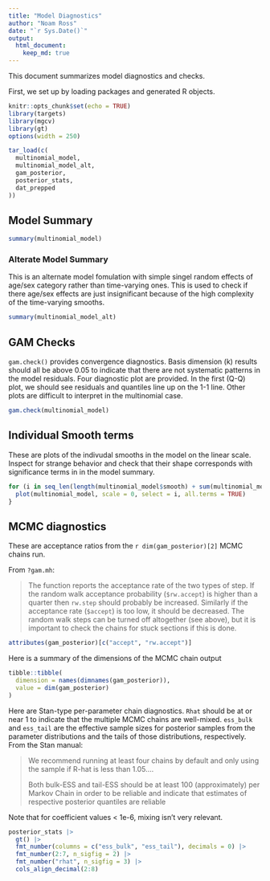```yaml
---
title: "Model Diagnostics"
author: "Noam Ross"
date: "`r Sys.Date()`"
output: 
  html_document:
    keep_md: true
---
```


<style type="text/css">
.main-container {
  max-width: 1800px !important;
  margin-left: auto;
  margin-right: auto;
}
</style>

This document summarizes model diagnostics and checks.

First, we set up by loading packages and generated R objects.

```r
knitr::opts_chunk$set(echo = TRUE)
library(targets)
library(mgcv)
library(gt)
options(width = 250)
```

```r
tar_load(c(
  multinomial_model,
  multinomial_model_alt,
  gam_posterior,
  posterior_stats,
  dat_prepped
))
```

## Model Summary

```r
summary(multinomial_model)
```

### Alterate Model Summary

This is an alternate model fomulation with simple singel random effects of age/sex category
rather than time-varying ones.  This is used to check if there age/sex effects are
just insignificant because of the high complexity of the time-varying smooths.

```r
summary(multinomial_model_alt)
```

## GAM Checks

`gam.check()` provides convergence diagnostics. Basis dimension (k) results should all be above 0.05 to indicate
that there are not systematic patterns in the model residuals.  Four diagnostic
plot are provided. In the first (Q-Q) plot, we should see residuals and quantiles
line up on the 1-1 line.  Other plots are difficult to interpret in the multinomial
case. 

```r
gam.check(multinomial_model)
```

## Individual Smooth terms

These are plots of the indivudal smooths in the model on the linear scale.
Inspect for strange behavior and check that their shape corresponds with
significance terms in in the model summary.

```r
for (i in seq_len(length(multinomial_model$smooth) + sum(multinomial_model$nsdf) - 3)) {
  plot(multinomial_model, scale = 0, select = i, all.terms = TRUE)
}
```

## MCMC diagnostics

These are acceptance ratios from the `r dim(gam_posterior)[2]` MCMC chains
run.  

From `?gam.mh`:

> The function reports the acceptance rate of the two types of step. If the 
> random walk acceptance probability (`$rw.accept`) is higher than a quarter then `rw.step` 
> should probably be increased. Similarly if the acceptance rate (`$accept`) is too low,
> it should be decreased. The random walk steps can be turned off altogether
> (see above), but it is important to check the chains for stuck sections if
> this is done.


```r
attributes(gam_posterior)[c("accept", "rw.accept")]
```

Here is a summary of the dimensions of the MCMC chain output
```r
tibble::tibble(
  dimension = names(dimnames(gam_posterior)),
  value = dim(gam_posterior)
)
```


Here are Stan-type per-parameter chain diagnostics.  `Rhat` should be at or near
1 to indicate that the multiple MCMC chains are well-mixed.  `ess_bulk` and 
`ess_tail` are the effective sample sizes for posterior samples from the parameter
distributions and the tails of those distributions, respectively. From the Stan
manual:

> We recommend running at least four chains by default and only using the sample
> if R-hat is less than 1.05....
>
> Both bulk-ESS and tail-ESS should be at least 100 (approximately) per
> Markov Chain in order to be reliable and indicate that estimates of respective
> posterior quantiles are reliable

Note that for coefficient values < 1e-6, mixing isn't very relevant.

```r
posterior_stats |> 
  gt() |> 
  fmt_number(columns = c("ess_bulk", "ess_tail"), decimals = 0) |> 
  fmt_number(2:7, n_sigfig = 2) |> 
  fmt_number("rhat", n_sigfig = 3) |>  
  cols_align_decimal(2:8) 
```

